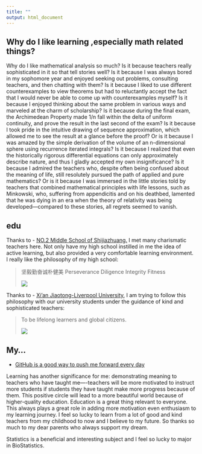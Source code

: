 ```yaml
---
title: ""
output: html_document
---
```


## Why do I like learning ,especially math related things?

Why do I like mathematical analysis so much? Is it because teachers really sophisticated in it so that tell stories well? Is it because I was always bored in my sophomore year and enjoyed seeking out problems, consulting teachers, and then chatting with them? Is it because I liked to use different counterexamples to view theorems but had to reluctantly accept the fact that I would never be able to come up with counterexamples myself? Is it because I enjoyed thinking about the same problem in various ways and marveled at the charm of scholarship? Is it because during the final exam, the Archimedean Property made 1/n fall within the delta of uniform continuity, and prove the result in the last second of the exam? Is it because I took pride in the intuitive drawing of sequence approximation, which allowed me to see the result at a glance before the proof? Or is it because I was amazed by the simple derivation of the volume of an n-dimensional sphere using recurrence iterated integrals? Is it because I realized that even the historically rigorous differential equations can only approximately describe nature, and thus I gladly accepted my own insignificance? Is it because I admired the teachers who, despite often being confused about the meaning of life, still resolutely pursued the path of applied and pure mathematics? Or is it because I was immersed in the little stories told by teachers that combined mathematical principles with life lessons, such as Minkowski, who, suffering from appendicitis and on his deathbed, lamented that he was dying in an era when the theory of relativity was being developed—compared to these stories, all regrets seemed to vanish.



## edu

Thanks to - [NO.2 Middle School of Shijiazhuang.](https://www.sjzez.com/) I met many charismatic teachers here. Not only have my high school instilled in me the idea of active learning, but also provided a very comfortable learning environment. I really like the philosophy of my high school:

> 坚毅勤奋诚朴健美 Perseverance Diligence Integrity Fitness
>
> ![](images/clipboard-39742314.png)

Thanks to - [Xi'an Jiaotong-Liverpool University](https://www.xjtlu.edu.cn/), I am trying to follow this philosophy with our university students under the guidance of kind and sophisticated teachers:

> To be lifelong learners and global citizens.
>
> ![](images/clipboard-4071579033.png)

## My...

-   [GitHub is a good way to push me forward every day](https://github.com/yuuuulu)


Learning has another significance for me: demonstrating meaning to teachers who have taught me----teachers will be more motivated to instruct more students if students they have taught make more progress because of them. This positive circle will lead to a more beautiful world because of higher-quality education. Education is a great thing relevant to  everyone. This always plays a great role in adding more motivation even enthusiasm to my learning journey. I feel so lucky to learn from a lot of good and kind teachers from my childhood to now and I believe to my future. So thanks so much to my dear parents who always support my dream.


Statistics is a beneficial and interesting subject and I feel so lucky to major in BioStatistics.
